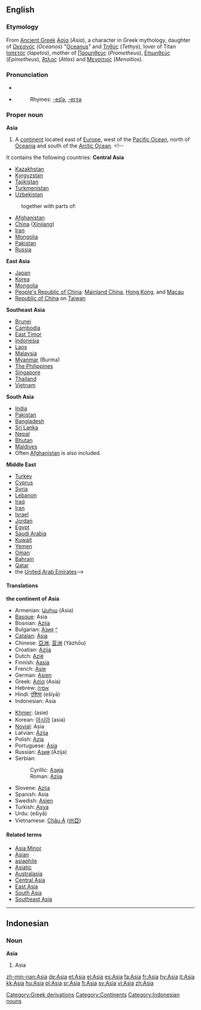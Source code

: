 {{see|asia|asía}}

==English==
===Etymology===
From [[Ancient Greek]] [[Ασία]] (''Asia''), a character in Greek mythology, daughter of [[Ωκεανός]] (''Oceanos'') "[[Oceanus]]" and [[Τηθύς]] (''Tethys''), lover of Titan [[Ιαπετός]] (''Iapetos''), mother of [[Προμηθεύς]] (''Prometheus''), [[Επιμηθεύς]] (''Epimetheus''), [[Άτλας]] (''Atlas'') and [[Μενοίτιος]] (''Menoitios'').

===Pronunciation===
*{{IPA|[ˈeɪʒə], [ˈeɪʃə]}}
*{{SAMPA|["eIZ@], ["eIS@]}}
*:Rhymes: [[Rhymes:English:-eɪʃə|-eɪʃə]], [[Rhymes:English:-eɪʒə|-eɪʒə]]

===Proper noun===
'''Asia'''
#A [[continent]] located east of [[Europe]], west of the [[Pacific Ocean]], north of [[Oceania]] and south of the [[Arctic Ocean]]. <!--
It contains the following countries:
'''Central Asia'''
*[[Kazakhstan]]
*[[Kyrgyzstan]]
*[[Tajikistan]]
*[[Turkmenistan]]
*[[Uzbekistan]]
:together with parts of:
*[[Afghanistan]]
*[[China]] ([[Xinjiang]])
*[[Iran]]
*[[Mongolia]] 
*[[Pakistan]]
*[[Russia]]
'''East Asia'''
*[[Japan]]
*[[Korea]]
*[[Mongolia]]
*[[People's Republic of China]]: [[Mainland China]], [[Hong Kong]], and [[Macau]]
*[[Republic of China]] on [[Taiwan]]
'''Southeast Asia'''
*[[Brunei]]
*[[Cambodia]]
*[[East Timor]]
*[[Indonesia]]
*[[Laos]]
*[[Malaysia]]
*[[Myanmar]] (Burma)
*[[Philippines|The Philippines]]
*[[Singapore]]
*[[Thailand]]
*[[Vietnam]]
'''South Asia'''
*[[India]]
*[[Pakistan]]
*[[Bangladesh]]
*[[Sri Lanka]]
*[[Nepal]]
*[[Bhutan]]
*[[Maldives]]
*Often [[Afghanistan]] is also included.
'''Middle East'''
*[[Turkey]]
*[[Cyprus]]
*[[Syria]]
*[[Lebanon]]
*[[Iraq]]
*[[Iran]]
*[[Israel]]
*[[Jordan]]
*[[Egypt]]
*[[Saudi Arabia]]
*[[Kuwait]]
*[[Yemen]]
*[[Oman]]
*[[Bahrain]]
*[[Qatar]]
*the [[United Arab Emirates]]-->

====Translations====
'''the continent of Asia'''
{{top}}
*Armenian: [[Ասիա]] (Asia)
*[[Basque]]: Asia
*Bosnian: [[Azija]] {{f}}
*Bulgarian: [[Азия]] [[:bg:Азия|^]] {{f}}
*[[Catalan]]: [[Àsia]] {{f}}
*Chinese: [[亞洲]], [[亚洲]] (Yàzhōu)
*Croatian: [[Azija]] {{f}}
*Dutch: [[Azië]] {{n}}
*Finnish: [[Aasia]]
*French: [[Asie]] {{f}}
*German: [[Asien]] {{n}}
*Greek: [[Ασία]] (Asía) {{f}}
*Hebrew: [[אסיה]] {{n}}
*Hindi: [[एशिया]] (ešiyā)
*Indonesian: Asia
{{mid}}
*[[Khmer]]: {{KMchar|[[អាស៊ី]]}} (asie)
*Korean: [[아시아]] (asia)
*[[Novial]]: Asia 
*Latvian: [[Āzija]] {{f}}
*Polish: [[Azja]] {{f}}
*Portuguese: [[Ásia]] {{f}}
*Russian: [[Азия]] (Ázija) {{f}}
*Serbian:
*:Cyrillic: [[Азија]] {{f}}
*:Roman: [[Azija]] {{f}}
*Slovene: [[Azija]] {{f}}
*Spanish: Asia
*Swedish: [[Asien]]
*Turkish: [[Asya]]
*Urdu: {{URchar|[[ایشیا]]}} (ešiyā)
*Vietnamese: [[Châu Á]] ([[州亞]])
{{bottom}}

====Related terms====
*[[Asia Minor]]
*[[Asian]]
*[[asiaphile]]<!-- ever capitalised? -->
*[[Asiatic]]
*[[Australasia]]
*[[Central Asia]]
*[[East Asia]]
*[[South Asia]]
*[[Southeast Asia]]

[[Category:Greek derivations]]
[[Category:Continents]]

----

==Indonesian==
===Noun===
'''Asia'''
# Asia

[[Category:Indonesian nouns]]

[[zh-min-nan:Asia]]
[[de:Asia]]
[[et:Asia]]
[[el:Asia]]
[[es:Asia]]
[[fa:Asia]]
[[fr:Asia]]
[[hy:Asia]]
[[it:Asia]]
[[kk:Asia]]
[[hu:Asia]]
[[pl:Asia]]
[[sr:Asia]]
[[fi:Asia]]
[[sv:Asia]]
[[vi:Asia]]
[[zh:Asia]]